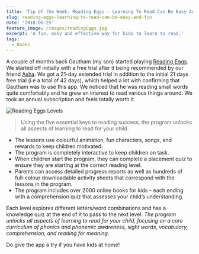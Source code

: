 ```yaml
---
title: 'Tip of the Week: Reading Eggs - Learning To Read Can Be Easy And Fun'
slug: reading-eggs-learning-to-read-can-be-easy-and-fun
date: '2018-06-25'
feature_image: /images/readingEggs.jpg
excerpt: 'A fun, easy and effective way for kids to learn to read.'
tags:
  - Books
---
```

A couple of months back Gautham (my son) started playing [Reading Eggs](https://readingeggs.com.au/). We started off initially with a free trial after it being recommended by our friend [Asha](https://www.facebook.com/asha.maria.90). We got a 21-day extended trial in addition to the initial 21 days free trial (i.e a total of 42 days), which helped a lot with confirming that Gautham was to use this app. We noticed that he was reading small words quite comfortably and he grew an interest to read various things around. We took an annual subscription and feels totally worth it.

![Reading Eggs Levels](/images/readingEggs_Levels.jpg)

> Using the five essential keys to reading success, the program unlocks all aspects of learning to read for your child.

-   The lessons use colourful animation, fun characters, songs, and rewards to keep children motivated.
-   The program is completely interactive to keep children on task.
-   When children start the program, they can complete a placement quiz to ensure they are starting at the correct reading level.
-   Parents can access detailed progress reports as well as hundreds of full-colour downloadable activity sheets that correspond with the lessons in the program.
-   The program includes over 2000 online books for kids – each ending with a comprehension quiz that assesses your child’s understanding.

Each level explores different letters/word combinations and has a knowledge quiz at the end of it to pass to the next level. _The program unlocks all aspects of learning to read for your child, focusing on a core curriculum of phonics and phonemic awareness, sight words, vocabulary, comprehension, and reading for meaning._

Do give the app a try if you have kids at home!
